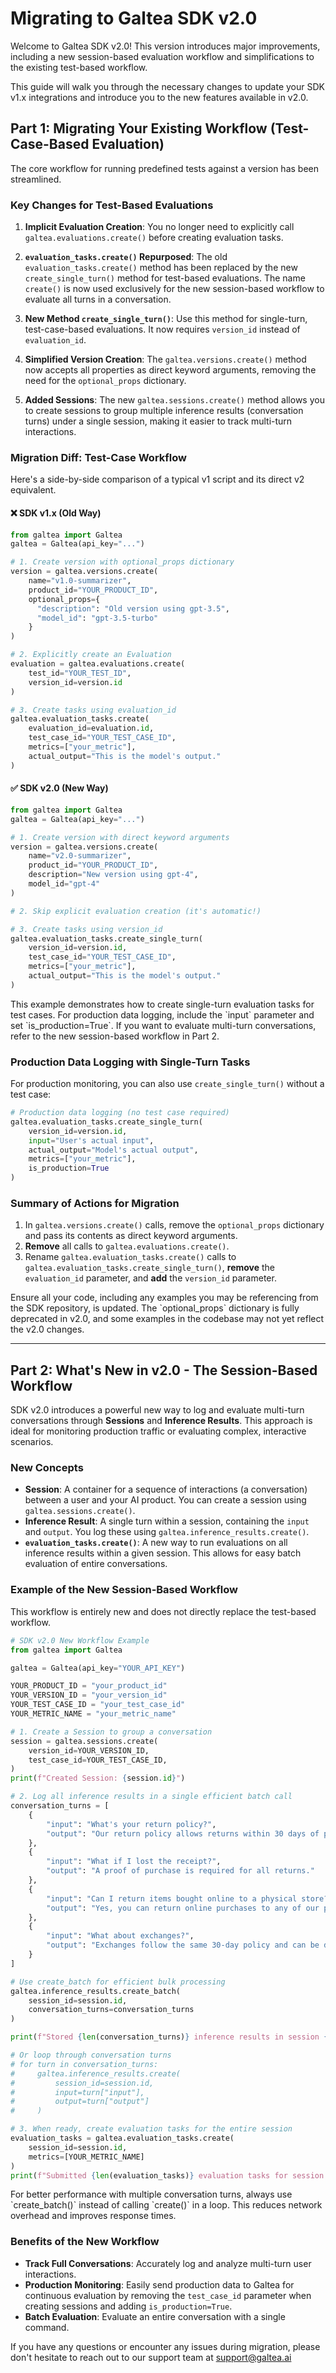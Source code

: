 # Migrating to Galtea SDK v2.0

Welcome to Galtea SDK v2.0! This version introduces major improvements, including a new session-based evaluation workflow and simplifications to the existing test-based workflow.

This guide will walk you through the necessary changes to update your SDK v1.x integrations and introduce you to the new features available in v2.0.

## Part 1: Migrating Your Existing Workflow (Test-Case-Based Evaluation)

The core workflow for running predefined tests against a version has been streamlined.

### Key Changes for Test-Based Evaluations

1. **Implicit Evaluation Creation**: You no longer need to explicitly call `galtea.evaluations.create()` before creating evaluation tasks.

2. **`evaluation_tasks.create()` Repurposed**: The old `evaluation_tasks.create()` method has been replaced by the new `create_single_turn()` method for test-based evaluations. The name `create()` is now used exclusively for the new session-based workflow to evaluate all turns in a conversation.

3. **New Method `create_single_turn()`**: Use this method for single-turn, test-case-based evaluations. It now requires `version_id` instead of `evaluation_id`.

4. **Simplified Version Creation**: The `galtea.versions.create()` method now accepts all properties as direct keyword arguments, removing the need for the `optional_props` dictionary.

5. **Added Sessions**: The new `galtea.sessions.create()` method allows you to create sessions to group multiple inference results (conversation turns) under a single session, making it easier to track multi-turn interactions.

### Migration Diff: Test-Case Workflow

Here's a side-by-side comparison of a typical v1 script and its direct v2 equivalent.

#### ❌ SDK v1.x (Old Way)
```python
from galtea import Galtea
galtea = Galtea(api_key="...")

# 1. Create version with optional_props dictionary
version = galtea.versions.create(
    name="v1.0-summarizer",
    product_id="YOUR_PRODUCT_ID",
    optional_props={
      "description": "Old version using gpt-3.5",
      "model_id": "gpt-3.5-turbo"
    }
)

# 2. Explicitly create an Evaluation
evaluation = galtea.evaluations.create(
    test_id="YOUR_TEST_ID",
    version_id=version.id
)

# 3. Create tasks using evaluation_id
galtea.evaluation_tasks.create(
    evaluation_id=evaluation.id,
    test_case_id="YOUR_TEST_CASE_ID",
    metrics=["your_metric"],
    actual_output="This is the model's output."
)
```

#### ✅ SDK v2.0 (New Way)
```python
from galtea import Galtea
galtea = Galtea(api_key="...")

# 1. Create version with direct keyword arguments
version = galtea.versions.create(
    name="v2.0-summarizer",
    product_id="YOUR_PRODUCT_ID",
    description="New version using gpt-4",
    model_id="gpt-4"
)

# 2. Skip explicit evaluation creation (it's automatic!)

# 3. Create tasks using version_id
galtea.evaluation_tasks.create_single_turn(
    version_id=version.id,
    test_case_id="YOUR_TEST_CASE_ID",
    metrics=["your_metric"],
    actual_output="This is the model's output."
)
```

<Note>
    This example demonstrates how to create single-turn evaluation tasks for test cases. For production data logging, include the `input` parameter and set `is_production=True`. If you want to evaluate multi-turn conversations, refer to the new session-based workflow in Part 2.
</Note>

### Production Data Logging with Single-Turn Tasks

For production monitoring, you can also use `create_single_turn()` without a test case:

```python
# Production data logging (no test case required)
galtea.evaluation_tasks.create_single_turn(
    version_id=version.id,
    input="User's actual input",
    actual_output="Model's actual output",
    metrics=["your_metric"],
    is_production=True
)
```

### Summary of Actions for Migration

1. In `galtea.versions.create()` calls, remove the `optional_props` dictionary and pass its contents as direct keyword arguments.
2. **Remove** all calls to `galtea.evaluations.create()`.
3. Rename `galtea.evaluation_tasks.create()` calls to `galtea.evaluation_tasks.create_single_turn()`, **remove** the `evaluation_id` parameter, and **add** the `version_id` parameter.

<Note>
    Ensure all your code, including any examples you may be referencing from the SDK repository, is updated. The `optional_props` dictionary is fully deprecated in v2.0, and some examples in the codebase may not yet reflect the v2.0 changes.
</Note>

---

## Part 2: What's New in v2.0 - The Session-Based Workflow

SDK v2.0 introduces a powerful new way to log and evaluate multi-turn conversations through **Sessions** and **Inference Results**. This approach is ideal for monitoring production traffic or evaluating complex, interactive scenarios.

### New Concepts

* **Session**: A container for a sequence of interactions (a conversation) between a user and your AI product. You can create a session using `galtea.sessions.create()`.
* **Inference Result**: A single turn within a session, containing the `input` and `output`. You log these using `galtea.inference_results.create()`.
* **`evaluation_tasks.create()`**: A new way to run evaluations on all inference results within a given session. This allows for easy batch evaluation of entire conversations.

### Example of the New Session-Based Workflow

This workflow is entirely new and does not directly replace the test-based workflow.

```python
# SDK v2.0 New Workflow Example
from galtea import Galtea

galtea = Galtea(api_key="YOUR_API_KEY")

YOUR_PRODUCT_ID = "your_product_id"
YOUR_VERSION_ID = "your_version_id"
YOUR_TEST_CASE_ID = "your_test_case_id"
YOUR_METRIC_NAME = "your_metric_name"

# 1. Create a Session to group a conversation
session = galtea.sessions.create(
    version_id=YOUR_VERSION_ID,
    test_case_id=YOUR_TEST_CASE_ID,
)
print(f"Created Session: {session.id}")

# 2. Log all inference results in a single efficient batch call
conversation_turns = [
    {
        "input": "What's your return policy?",
        "output": "Our return policy allows returns within 30 days of purchase."
    },
    {
        "input": "What if I lost the receipt?",
        "output": "A proof of purchase is required for all returns."
    },
    {
        "input": "Can I return items bought online to a physical store?",
        "output": "Yes, you can return online purchases to any of our physical store locations."
    },
    {
        "input": "What about exchanges?",
        "output": "Exchanges follow the same 30-day policy and can be done in-store or online."
    }
]

# Use create_batch for efficient bulk processing
galtea.inference_results.create_batch(
    session_id=session.id,
    conversation_turns=conversation_turns
)

print(f"Stored {len(conversation_turns)} inference results in session {session.id} with a single call")

# Or loop through conversation turns
# for turn in conversation_turns:
#     galtea.inference_results.create(
#         session_id=session.id,
#         input=turn["input"],
#         output=turn["output"]
#     )

# 3. When ready, create evaluation tasks for the entire session
evaluation_tasks = galtea.evaluation_tasks.create(
    session_id=session.id,
    metrics=[YOUR_METRIC_NAME]
)
print(f"Submitted {len(evaluation_tasks)} evaluation tasks for session {session.id}")
```

<Note>
    For better performance with multiple conversation turns, always use `create_batch()` instead of calling `create()` in a loop. This reduces network overhead and improves response times.
</Note>

### Benefits of the New Workflow

* **Track Full Conversations**: Accurately log and analyze multi-turn user interactions.
* **Production Monitoring**: Easily send production data to Galtea for continuous evaluation by removing the `test_case_id` parameter when creating sessions and adding `is_production=True`.
* **Batch Evaluation**: Evaluate an entire conversation with a single command.

If you have any questions or encounter any issues during migration, please don't hesitate to reach out to our support team at [support@galtea.ai](mailto:support@galtea.ai)
